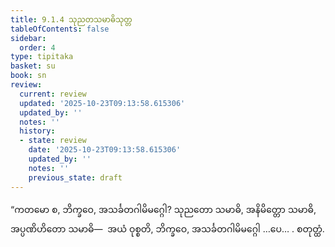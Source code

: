 ```yaml
---
title: 9.1.4 သုညတသမာဓိသုတ္တ
tableOfContents: false
sidebar:
  order: 4
type: tipitaka
basket: su
book: sn
review:
  current: review
  updated: '2025-10-23T09:13:58.615306'
  updated_by: ''
  notes: ''
  history:
  - state: review
    date: '2025-10-23T09:13:58.615306'
    updated_by: ''
    notes: ''
    previous_state: draft
---
```



<ReviewStatus review={frontmatter.review} showDetails={true} />

<HypothesisAnnotation frontmatter={frontmatter} />

<DynamicBreadcrumb />

<Division number="369" book="sn" e="ch" v="18" p="333">

<Paragraph number="1677" book="sn">
“ကတမော စ, ဘိက္ခဝေ, အသင်္ခတဂါမိမဂ္ဂေါ? သုညတော သမာဓိ, အနိမိတ္တော သမာဓိ, အပ္ပဏိဟိတော သမာဓိ—  အယံ ဝုစ္စတိ, ဘိက္ခဝေ, အသင်္ခတဂါမိမဂ္ဂေါ …ပေ… .

</Paragraph>
</Division>

<Paragraph number="1678" type="center" book="sn">
စတုတ္ထံ.
</Paragraph>